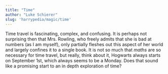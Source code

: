 ```yaml
---
title: "Time"
author: "Luke Schierer"
slug: 'harrypedia/magic/time'
---
```


Time travel is fascinating, complex, and confusing.  It is perhaps not
surprising then that Mrs. Rowling, who freely admits that she is bad at numbers
(as I am myself), only partially fleshes out this aspect of her world and
largely confines it to a single book.  It is not so much that *maths* are so
necessary for time travel, but really, think about it, Hogwarts always starts
on September 1st, which always seems to be a Monday.  Does that sound like a
promising start to an in depth exploration of time?
